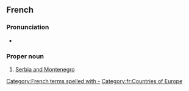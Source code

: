 {{also|Serbie et Monténégro}}
==French==

===Pronunciation===
* {{IPA|/sɛʁ.bi e mɔ̃.te.ne.ɡʁo/|lang=fr}}

===Proper noun===
{{fr-proper noun|head=[[Serbie]]-et-[[Monténégro]]|f}}

# [[Serbia and Montenegro]]

[[Category:French terms spelled with -]]
[[Category:fr:Countries of Europe]]
